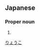 ==Japanese==
{{ja-kanjitab|僚|子}}

===Proper noun===
{{ja-pos|proper|りょうこ}}

# {{given name|female|lang=ja}}

[[Category:Japanese female given names|りょうこ]]
